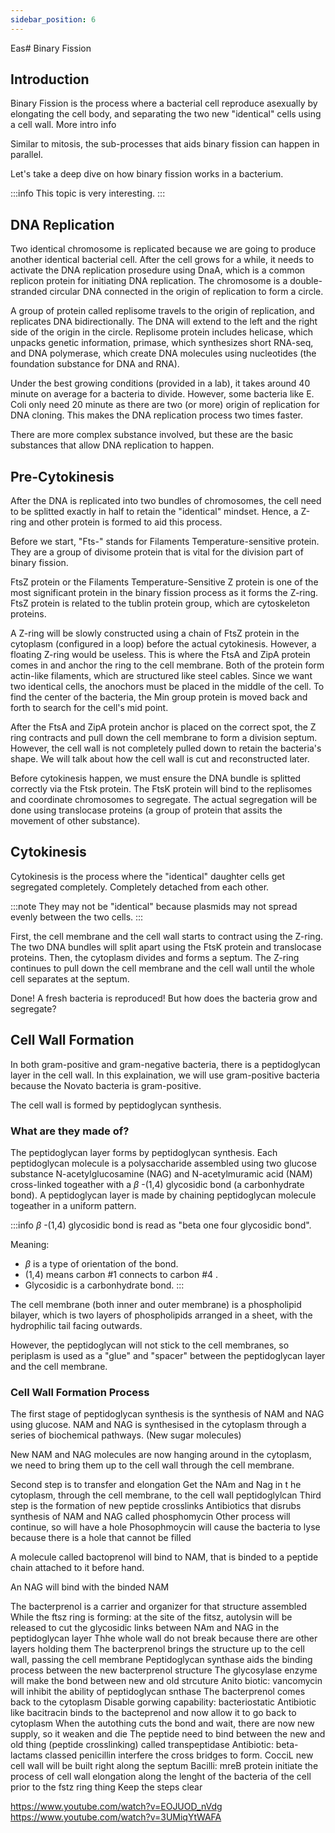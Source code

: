 ```yaml
---
sidebar_position: 6
---
```

Eas# Binary Fission
## Introduction
Binary Fission is the process where a bacterial cell reproduce asexually by elongating the cell body, and separating the two new "identical" cells using a cell wall. More intro info

Similar to mitosis, the sub-processes that aids binary fission can happen in parallel. 

Let's take a deep dive on how binary fission works in a bacterium.

:::info 
This topic is very interesting. 
:::
## DNA Replication
Two identical chromosome is replicated because we are going to produce another identical bacterial cell. After the cell grows for a while, it needs to activate the DNA replication prosedure using DnaA, which is a common replicon protein for initiating DNA replication. The chromosome is a double-stranded circular DNA connected in the origin of replication to form a circle. 

A group of protein called replisome travels to the origin of replication, and replicates DNA bidirectionally. The DNA will extend to the left and the right side of the origin in the circle. Replisome protein includes helicase, which unpacks genetic information, primase, which synthesizes short RNA-seq, and DNA polymerase, which create DNA molecules using nucleotides (the foundation substance for DNA and RNA).  

Under the best growing conditions (provided in a lab), it takes around 40 minute on average for a bacteria to divide. However, some bacteria like E. Coli only need 20 minute as there are two (or more) origin of replication for DNA cloning. This makes the DNA replication process two times faster. 

There are more complex substance involved, but these are the basic substances that allow DNA replication to happen. 

## Pre-Cytokinesis
After the DNA is replicated into two bundles of chromosomes, the cell need to be splitted exactly in half to retain the "identical" mindset. Hence, a Z-ring and other protein is formed to aid this process.

Before we start, "Fts-" stands for Filaments Temperature-sensitive protein. They are a group of divisome protein that is vital for the division part of binary fission.  

FtsZ protein or the Filaments Temperature-Sensitive Z protein is one of the most significant protein in the binary fission process as it forms the Z-ring. FtsZ protein is related to the tublin protein group, which are cytoskeleton proteins. 

A Z-ring will be slowly constructed using a chain of FtsZ protein in the cytoplasm (configured in a loop) before the actual cytokinesis. However, a floating Z-ring would be useless. This is where the FtsA and ZipA protein comes in and anchor the ring to the cell membrane. Both of the protein form actin-like filaments, which are structured like steel cables. Since we want two identical cells, the anochors must be placed in the middle of the cell. To find the center of the bacteria, the Min group protein is moved back and forth to search for the cell's mid point. 

After the FtsA and ZipA protein anchor is placed on the correct spot, the Z ring contracts and pull down the cell membrane to form a division septum. However, the cell wall is not completely pulled down to retain the bacteria's shape. We will talk about how the cell wall is cut and reconstructed later. 

Before cytokinesis happen, we must ensure the DNA bundle is splitted correctly via the Ftsk protein. The FtsK protein will bind to the replisomes and coordinate chromosomes to  segregate. The actual segregation will be done using translocase proteins (a group of protein that assits the movement of other substance). 

## Cytokinesis
Cytokinesis is the process where the "identical" daughter cells get segregated completely. Completely detached from each other. 

:::note
They may not be "identical" because plasmids may not spread evenly between the two cells. 
:::

First, the cell membrane and the cell wall starts to contract using the Z-ring. The two DNA bundles will split apart using the FtsK protein and translocase proteins. Then, the cytoplasm divides and forms a septum. The Z-ring continues to pull down the cell membrane and the cell wall until the whole cell separates at the septum. 

Done! A fresh bacteria is reproduced! But how does the bacteria grow and segregate?

## Cell Wall Formation
In both gram-positive and gram-negative bacteria, there is a peptidoglycan layer in the cell wall. In this explaination, we will use gram-positive bacteria because the Novato bacteria is gram-positive. 

The cell wall is formed by peptidoglycan synthesis. 

### What are they made of?
The peptidoglycan layer forms by peptidoglycan synthesis. Each peptidoglycan molecule is a polysaccharide assembled using two glucose substance N-acetylglucosamine (NAG) and N-acetylmuramic acid (NAM) cross-linked togeather with a $\beta$ -(1,4) glycosidic bond (a carbonhydrate bond). A peptidoglycan layer is made by chaining peptidoglycan molecule togeather in a uniform pattern. 

:::info
$\beta$ -(1,4) glycosidic bond is read as "beta one four glycosidic bond". 

Meaning:
- $\beta$ is a type of orientation of the bond.
- (1,4) means carbon #1 connects to carbon #4 .
- Glycosidic is a carbonhydrate bond.
:::

The cell membrane (both inner and outer membrane) is a phospholipid bilayer, which is two layers of phospholipids arranged in a sheet, with the hydrophilic tail facing outwards. 

However, the peptidoglycan will not stick to the cell membranes, so periplasm is used as a "glue" and "spacer" between the peptidoglycan layer and the cell membrane. 

### Cell Wall Formation Process
The first stage of peptidoglycan synthesis is the synthesis of NAM and NAG using glucose. NAM and NAG is synthesised in the cytoplasm through a series of biochemical pathways. (New sugar molecules)

New NAM and NAG molecules are now hanging around in the cytoplasm, we need to bring them up to the cell wall through the cell membrane. 

Second step is to transfer and elongation
Get the NAm and Nag in t he cytoplasm, through the cell membrane, to the cell wall peptidoglylcan
Third step is the formation of new peptide crosslinks
Antibiotics that disrubs synthesis of NAM and NAG called phosphomycin
Other process will continue, so will have a hole
Phosophmoycin will cause the bacteria to lyse because there is a hole that cannot be filled

A molecule called bactoprenol will bind to NAM, that is binded to a peptide chain attached to it before hand.

An NAG will bind with the binded NAM

The bacterprenol is a carrier and organizer for that structure assembled
While the ftsz ring is forming: at the site of the fitsz, autolysin will be released to cut the glycosidic links between NAm and NAG in the peptidoglycan layer
Thhe whole wall do not break because there are other layers holding them
The bacterprenol brings the structure up to the cell wall, passing the cell membrane
Peptidoglycan synthase aids the binding process between the new bacterprenol structure
The glycosylase enzyme will make the bond between new and old strcuture
Anito biotic: vancomycin will inhibit the ability of peptidoglycan snthase
The bacterprenol comes back to the cytoplasm
Disable gorwing capability: bacteriostatic
Antibiotic like bacitracin binds to the bacteprenol and now allow it to go back to cytoplasm 
When the autothing cuts the bond and wait, there are now new supply, so it weaken and die
The peptide need to bind between the new and old thing (peptide crosslinking) called transpeptidase
Antibiotic: beta-lactams classed penicillin interfere the cross bridges to form. 
CocciL new cell wall will be built right along the septum
Bacilli: mreB protein initiate the process of cell wall elongation along the lenght of the bacteria of the cell prior to the fstz ring thing
Keep the steps clear

https://www.youtube.com/watch?v=EOJUOD_nVdg
https://www.youtube.com/watch?v=3UMiqYtWAFA